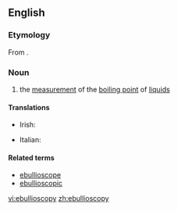 ==English==

===Etymology===
From {{etyl|la|en}} {{term|ebullio|ēbulliō|lang=la}}{{suffix||scopy}}.

===Noun===
{{en-noun|-}}

# {{context|physics}} the [[measurement]] of the [[boiling point]] of [[liquid]]s

====Translations====
{{trans-top|measurement of the boiling point of liquids}}
* Irish: {{t-|ga|eibilleascópacht|f}}
{{trans-mid}}
* Italian: {{t-|it|ebullioscopia|f}}
{{trans-bottom}}

====Related terms====
* [[ebullioscope]]
* [[ebullioscopic]]

[[vi:ebullioscopy]]
[[zh:ebullioscopy]]